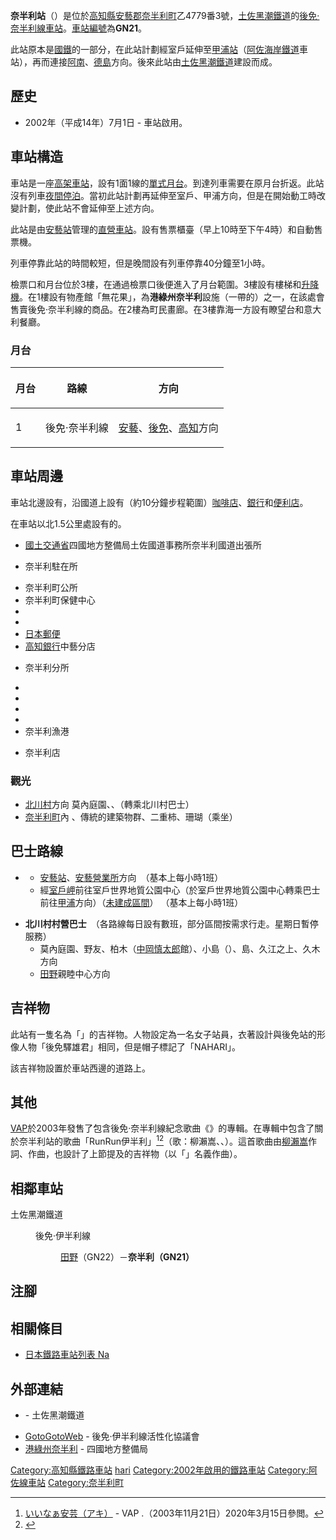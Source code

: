 {{NoteTA|G1=Transport
|T=zh-hans:奈半利站;zh-hk:奈半利站;zh-tw:奈半利車站;
|1=zh-hans:奈半利站;zh-hk:奈半利站;zh-tw:奈半利車站;
}}
{{Infobox station
|公司色 = #00bfff
|站名 = 奈半利
|圖片 =
|圖片說明 = 
|日文原名 = 奈半利
|平假名 = なはり
|羅馬拼音 = Nahari
|副站名 = 
|電報略號 = ナハ
|所在地 = {{JPN}}[[高知縣|高知縣]][[安藝郡_(高知縣)|安藝郡]][[奈半利町|奈半利町]]乙4779番3號
|座標 = {{coord|33|25|30.85|N|134|1|5.36|E|type:railwaystation_region:JP-24|display=inline,title}}
|車站構造 = [[高架車站|高架車站]]
|月台配置 = 1面1線
|啟用年月日 = 2002年（[[平成|平成]]14年）7月1日
|廢站年月日 = 
|乘客人數 = 
|上下車人次 = 
|統計年度 = 
|轉車 = 
|全寬備註 = [[有人車站|有人車站]]
|adjacent = {{Adjacent stations|system=土佐黑潮鐵道|line=GN|left=田野|right=|note-left=GN22<br>1.2km|note-mid={{車站編號c|#a5aeb4|GN21}}<br>距離[[後免站|後免]]42.7km|note-right=}}
|route_map = {{Routemap|inline=no|map=
hENDEa\
STR+BSl!~lhSTR(r)\BS
STR+BSl!~lhSTR(r)\BSr
hSTR\
hCONTf\
*↓[[田野站|田野站]]
}}}}
'''奈半利站'''（{{jpn|j=奈半利駅|hg=なはりえき|rm=Nahari eki|f=y}}）是位於[[高知縣|高知縣]][[安藝郡_(高知縣)|安藝郡]][[奈半利町|奈半利町]]乙4779番3號，[[土佐黑潮鐵道|土佐黑潮鐵道]]的[[後免·奈半利線|後免·奈半利線]][[鐵路車站|車站]]。[[車站編號|車站編號]]為'''GN21'''。

此站原本是[[日本國有鐵道|國鐵]]{{Translink|ja|阿佐線}}的一部分，在此站計劃經室戶延伸至[[甲浦站|甲浦站]]（[[阿佐海岸鐵道|阿佐海岸鐵道]]車站），再而連接[[阿南站|阿南]]、[[德島站|德島]]方向。後來此站由[[土佐黑潮鐵道|土佐黑潮鐵道]]建設而成。

== 歷史 ==
* 2002年（平成14年）7月1日 - 車站啟用。

== 車站構造 ==
車站是一座[[高架車站|高架車站]]，設有1面1線的[[單式月台|單式月台]]。到達列車需要在原月台折返。此站沒有列車[[夜間停泊|夜間停泊]]。當初此站計劃再延伸至室戶、甲浦方向，但是在開始動工時改變計劃，使此站不會延伸至上述方向。

此站是由[[安藝站|安藝站]]管理的[[直營車站|直營車站]]。設有售票櫃臺（早上10時至下午4時）和自動售票機。

列車停靠此站的時間較短，但是晚間設有列車停靠40分鐘至1小時。

檢票口和月台位於3樓，在通過檢票口後便進入了月台範圍。3樓設有樓梯和[[升降機|升降機]]。在1樓設有物產館「無花果」，為'''港綠州奈半利'''設施（{{Translink|ja|奈半利港}}一帶的{{Translink|ja|みなとオアシス|港綠州}}）之一，在該處會售賣後免·奈半利線的商品。在2樓為町民畫廊。在3樓靠海一方設有瞭望台和意大利餐廳。

=== 月台 ===
{| rules="rows" class="wikitable"
!月台!!路線!!方向
|-
! 1
| {{Color|#a5aeb4|■}}後免·奈半利線
| [[安藝站|安藝]]、[[後免站|後免]]、[[高知站|高知]]方向
|}

== 車站周邊 ==
車站北邊設有{{Translink|ja|国道55号|國道55號}}，沿國道上設有（約10分鐘步程範圍）[[咖啡店|咖啡店]]、[[銀行|銀行]]和[[便利店|便利店]]。

在車站以北1.5公里處設有{{Translink|ja|阿南安芸自動車道}}{{Translink|ja|北川奈半利道路}}的{{Translink|ja|芝崎インターチェンジ|芝崎交匯處}}。
* [[國土交通省|國土交通省]]四國地方整備局土佐國道事務所奈半利國道出張所
* {{Translink|ja|安芸警察署|安藝警署}}奈半利駐在所
* 奈半利町公所
* 奈半利町保健中心
* {{Translink|ja|奈半利町立奈半利小学校|奈半利町立奈半利小學}}
* {{Translink|ja|奈半利町立奈半利中学校|奈半利町立奈半利中學}}
* [[日本郵便|日本郵便]]{{Translink|ja|奈半利郵便局|奈半利郵局}}
* [[高知銀行|高知銀行]]中藝分店
* {{Translink|ja|高知県農業協同組合|高知縣農業協同組合}}奈半利分所
* {{Translink|ja|国道55号|國道55號}}
* {{Translink|ja|国道493号|國道493號}}
* {{Translink|ja|高知県道205号奈半利港線|高知縣道205號奈半利港線}}
* {{Translink|ja|奈半利川}}
* 奈半利漁港
* {{Translink|ja|マルナカ (チェーンストア)|丸中}}奈半利店

=== 觀光 ===
* [[北川村|北川村]]方向 莫內庭園、{{Translink|ja|中岡慎太郎館}}、{{Translink|ja|北川温泉 (高知県)|北川溫泉 (高知縣)|北川溫泉}}（轉乘北川村巴士）
* [[奈半利町|奈半利町]]內 {{Translink|ja|野根山街道|野根山街道|舊野根山街道史蹟}}、傳統的建築物群、二重柿、珊瑚（乘坐{{Translink|ja|グラスボート|玻璃底船}}）

== 巴士路線 ==
* '''{{Translink|ja|高知東部交通}}'''
** [[安藝站|安藝站]]、[[球場前站_(高知縣)|安藝營業所]]方向　（基本上每小時1班）
** 經[[室戶岬|室戶岬]]前往室戶世界地質公園中心（於室戶世界地質公園中心轉乘巴士前往[[甲浦站|甲浦]]方向）（{{Translink|ja|阿佐線}}[[未成線|未建成區間]]） （基本上每小時1班）

* '''北川村村營巴士'''　（各路線每日設有數班，部分區間按需求行走。星期日暫停服務）
** 莫內庭園、野友、柏木（[[中岡慎太郎|中岡慎太郎]]館）、小島（{{Translink|ja|北川温泉 (高知県)|北川溫泉 (高知縣)|北川溫泉}}）、島、久江之上、久木方向
** [[田野町|田野]]親睦中心方向

== 吉祥物 ==
此站有一隻名為「'''{{lang|ja|なは りこちゃん}}'''」的吉祥物。人物設定為一名女子站員，衣著設計與後免站的形像人物「後免驛雄君」相同，但是帽子標記了「NAHARI」。

該吉祥物設置於車站西邊的道路上。
== 其他 ==
[[VAP|VAP]]於2003年發售了包含後免·奈半利線紀念歌曲《{{lang|ja|いいなぁ安芸（アキ）}}》的專輯。在專輯中包含了關於奈半利站的歌曲「RunRun伊半利」<ref>[http://www.vap.co.jp/goods/1361936173019/ いいなぁ安芸（アキ）] {{Wayback|url=http://www.vap.co.jp/goods/1361936173019/ |date=20200807190046 }}{{ja icon}} - VAP .（2003年11月21日）2020年3月15日參閲。</ref><ref>{{Cite web |url=http://www.anpanmanshop.co.jp/event02.htm/aki_2.htm |title=いいなあ安芸 |website=アンパンマンショップ（やなせスタジオ） |accessdate=2020-03-18 |archiveurl=https://web.archive.org/web/20150923172524/http://www.anpanmanshop.co.jp/event02.htm/aki_2.htm |archivedate=2015-09-23 |language=ja }}</ref>（歌：柳瀨嵩、{{Translink|ja|大和田りつ子|大和田律子}}、{{Translink|ja|岡崎裕美}}）。這首歌曲由[[柳瀨嵩|柳瀨嵩]]作詞、作曲，也設計了上節提及的吉祥物（以「{{lang|ja|ミッシェル・カマ}}」名義作曲）。

== 相鄰車站 ==
; 土佐黑潮鐵道
: {{Color|#a5aeb4|■}}後免·伊半利線
:: [[田野站_(高知縣)|田野]]（GN22）－'''奈半利（GN21）'''
== 注腳 ==
{{Reflist}}
== 相關條目 ==
* [[日本鐵路車站列表_Na|日本鐵路車站列表 Na]]
== 外部連結 ==
* {{PDFlink|[https://b69acbbf-5e50-4f0d-9125-dbaad1609c12.filesusr.com/ugd/06d37b_260c59437bd14676b3d442fd9d1c66c8.pdf 奈半利駅 時刻表]}}{{ja icon}} - 土佐黑潮鐵道
* [http://gomen-nahari.com/ GotoGotoWeb] {{Wayback|url=http://gomen-nahari.com/ |date=20210130104335 }}{{ja icon}} - 後免·伊半利線活性化協議會
* [https://www.pa.skr.mlit.go.jp/useful/oasys/nahari.html 港綠州奈半利] {{Wayback|url=https://www.pa.skr.mlit.go.jp/useful/oasys/nahari.html |date=20190509032618 }}{{ja icon}} - 四國地方整備局
{{阿佐線}}

{{DEFAULTSORT:Nahari}}
[[Category:高知縣鐵路車站|Category:高知縣鐵路車站]]
[[Category:日本鐵路車站_Na|hari]]
[[Category:2002年啟用的鐵路車站|Category:2002年啟用的鐵路車站]]
[[Category:阿佐線車站|Category:阿佐線車站]]
[[Category:奈半利町|Category:奈半利町]]